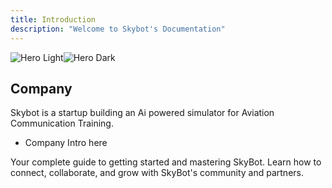 ```yaml
---
title: Introduction
description: "Welcome to Skybot's Documentation"
---
```


<img alt="Hero Light" classname="block dark:hidden" src="/images/hero-light.svg" /><img alt="Hero Dark" classname="hidden dark:block" src="/images/hero-dark.jpg" />

## Company

Skybot is a startup building an Ai powered simulator for Aviation Communication Training.

* Company Intro here

<CardGroup cols="2">
  <Card title="Product Guide" icon="pen-to-square" href="//">
    Your complete guide to getting started and mastering SkyBot.
  </Card>

  <Card title="Community & Partnerships" icon="handshake" href="//">
    Learn how to connect, collaborate, and grow with SkyBot's community and partners.
  </Card>
</CardGroup>

##